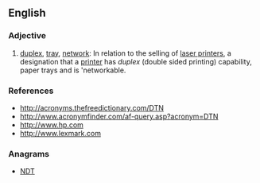 {{also|DTN}}
==English==

===Adjective===
{{en-adj|?}}

# [[duplex]], [[tray]], [[network]]: In relation to the selling of [[laser printers]], a designation that a [[printer]] has ''duplex'' (double sided printing) capability, paper trays and is 'networkable.

===References===
* http://acronyms.thefreedictionary.com/DTN
* http://www.acronymfinder.com/af-query.asp?acronym=DTN
* http://www.hp.com
* http://www.lexmark.com

===Anagrams===
* [[NDT#English|NDT]]